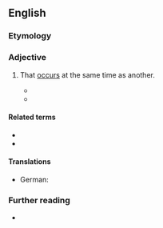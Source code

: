 ==English==

===Etymology===
{{prefix|co|morbid|lang=en}}

===Adjective===
{{en-adj|-}}

# {{lb|en|medicine|of a disease or symptom}} That [[occur]]s at the same time as another.
#* {{quote-book
|passage=Research shows that depression is often '''comorbid''' with other psychiatric and physical illnesses
|url=http://books.google.com/books?id=rG6kP5uy2Q4C&pg=PA193&dq=comorbid&lr=&as_brr=1&ei=d5X5SuzMK6O8zgS2ydHdDg#v=onepage&q=comorbid&f=false
|title=Healthy People 2000
|year=2000}}
#* {{quote-book
|passage=They found that PTSD (50,3% men, 36.5% women), alcohol dependence (60.5% men, 8.1% women) and '''comorbid''' alcohol dependence and PTSD (69.6% men, 11.7% women) were common.
|url=http://books.google.com/books?id=2SXuXnlz3PgC&pg=PA151&dq=comorbid&lr=&as_brr=1&ei=FZX5SrflN4XgyAT_kJjlDg#v=onepage&q=comorbid&f=false
|title=Mental Health Atlas 2005
|year=2005
}}

====Related terms====
* {{l|en|comorbidly}}
* {{l|en|comorbidity}}

====Translations====
{{trans-top}}
* German: {{t+|de|komorbid}}
{{trans-mid}}
{{trans-bottom}}

===Further reading===
* {{R:OneLook}}